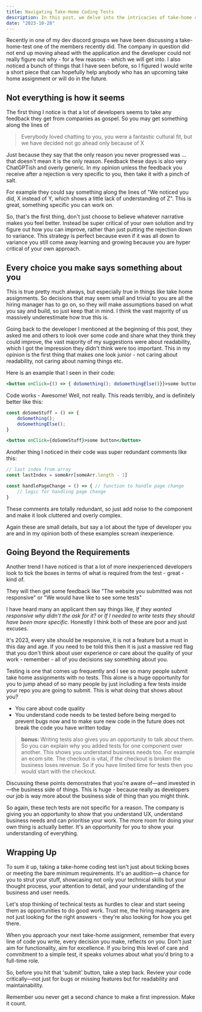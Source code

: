 ```yaml
---
title: Navigating Take-Home Coding Tests
description: In this post, we delve into the intricacies of take-home coding assignments and why it's essential to go beyond just ticking boxes. Learn how your choices, big or small, speak volumes about you as a developer.
date: "2023-10-28"
---
```


Recently in one of my dev discord groups we have been discussing a take-home-test one of the members recently did. The company in question did not end up moving ahead with the application and the developer could not really figure out why - for a few reasons - which we will get into. I also noticed a bunch of things that I have seen before, so I figured I would write a short piece that can hopefully help anybody who has an upcoming take home assignment or will do in the future.
## Not everything is how it seems

The first thing I notice is that a lot of developers seems to take any feedback they get from companies as gospel. So you may get something along the lines of

> Everybody loved chatting to you, you were a fantastic cultural fit, but we have decided not go ahead only because of X

Just because they say that the only reason you never progressed was ... that doesn't mean it is the only reason. Feedback these days is also very ChatGPTish and overly generic. In my opinion unless the feedback you receive after a rejection is very specific to you, then take it with a pinch of salt.

For example they could say something along the lines of "We noticed you did, X instead of Y, which shows a little lack of understanding of Z".  This is great, something specific you can work on.

So, that's the first thing, don't just choose to believe whatever narrative makes you feel better. Instead be super critical of your own solution and try figure out how you can improve, rather than just putting the rejection down to variance. This strategy is perfect because even if it was all down to variance you still come away learning and growing  because you are hyper critical of your own approach.

## Every choice you make says something about you

This is true pretty much always, but especially true in things like take home assignments. So decisions that may seem small and trivial to you are all the hiring manager has to go on, so they will make assumptions based on what you say and build, so just keep that in mind. I think the vast majority of us massively underestimate how true this is.

Going back to the developer I mentioned at the beginning of this post, they asked me and others to look over some code and share what they think they could improve, the vast majority of my suggestions were about readability, which I got the impression they didn't think were too important. This in my opinion is the first thing that makes one look junior - not caring about readability, not caring about naming things etc.

Here is an example that I seen in their code:

```jsx
<button onClick={() => { doSomething(); doSomethingElse()}}>some button</button>
```

Code works - Awesome! Well, not really. This reads terribly, and is definitely better like this:
```jsx
const doSomeStuff = () => {
	doSomething();
	doSomethingElse();
}

<button onClick={doSomeStuff}>some button</button>
```


Another thing I noticed in their code was super redundant comments like this:

```jsx
// last index from array
const lastIndex = someArr[someArr.length - 1]

const handlePageChange = () => { // function to handle page change
	// logic for handling page change
}

```

These comments are totally redundant, so just add noise to the component and make it look cluttered and overly complex.

Again these are small details, but say a lot about the type of developer you are and in my opinion both of these examples scream inexperience.

## Going Beyond the Requirements

Another trend I have noticed is that a lot of more inexperienced developers look to tick the boxes in terms of what is required from the test - great - kind of.

They will then get some feedback like "The website you submitted was not responsive" or "We would have like to see some tests"

I have heard many an applicant then say things like, *If they wanted responsive why didn't the ask for it?* or *If I needed to write tests they should have been more specific*. Honestly I think both of these are poor and just excuses.

It's 2023, every site should be responsive, it is not a feature but a must in this day and age. If you need to be told this then it is just a massive red flag that you don't think about user experience or care about the quality of your work - remember - all of you decisions say something about you.

Testing is one that comes up frequently and I see so many people submit take home assignments with no tests. This alone is a huge opportunity for you to jump ahead of so many people by just including a few tests inside your repo you are going to submit. This is what doing that shows about you?

- You care about code quality
- You understand code needs to be tested before being merged to prevent bugs now and to make sure new code in the future does not break the code you have written today

> **bonus:** Writing tests also gives you an opportunity to talk about them. So you can explain why you added tests for one component over another. This shows you understand business needs too. For example an ecom site. The checkout is vital, if the checkout is broken the business loses revenue. So if you have limited time for tests then you would start with the checkout.

Discussing these points demonstrates that you're aware of—and invested in—the business side of things. This is huge - because really as developers our job is way more about the business side of thing than you might think.

So again, these tech tests are not specific for a reason. The company is giving you an opportunity to show that you understand UX, understand business needs and can prioritise your work. The more room for doing your own thing is actually better. It's an opportunity for you to show your understanding of everything.

## Wrapping Up

To sum it up, taking a take-home coding test isn't just about ticking boxes or meeting the bare minimum requirements. It's an audition—a chance for you to strut your stuff, showcasing not only your technical skills but your thought process, your attention to detail, and your understanding of the business and user needs.

Let's stop thinking of technical tests as hurdles to clear and start seeing them as opportunities to do good work. Trust me, the hiring managers are not just looking for the right answers - they're also looking for how you get there.

When you approach your next take-home assignment, remember that every line of code you write, every decision you make, reflects on you. Don't just aim for functionality, aim for excellence. If you bring this level of care and commitment to a simple test, it speaks volumes about what you'd bring to a full-time role.

So, before you hit that 'submit' button, take a step back. Review your code critically—not just for bugs or missing features but for readability and maintainability.

Remember uou never get a second chance to make a first impression. Make it count.
